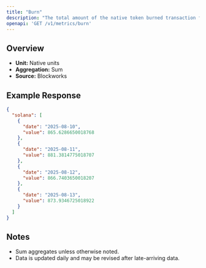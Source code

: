 ```yaml
---
title: "Burn"
description: "The total amount of the native token burned transaction fees."
openapi: 'GET /v1/metrics/burn'
---
```


## Overview

- **Unit:** Native units
- **Aggregation:** Sum
- **Source:** Blockworks



## Example Response

```json
{
  "solana": [
    {
      "date": "2025-08-10",
      "value": 865.6286650018768
    },
    {
      "date": "2025-08-11",
      "value": 881.3814775018707
    },
    {
      "date": "2025-08-12",
      "value": 866.7403650018207
    },
    {
      "date": "2025-08-13",
      "value": 873.9346725018922
    }
  ]
}
```

## Notes
- Sum aggregates unless otherwise noted.
- Data is updated daily and may be revised after late-arriving data.
